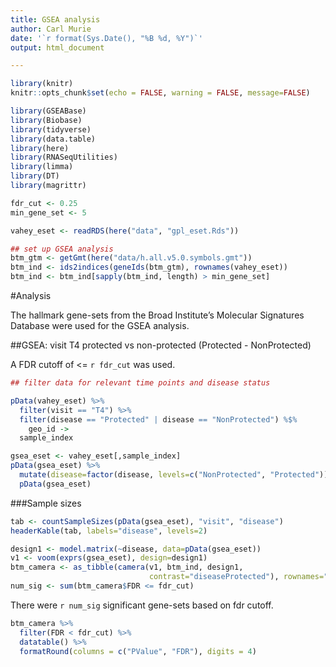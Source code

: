 ```yaml
---
title: GSEA analysis
author: Carl Murie
date: '`r format(Sys.Date(), "%B %d, %Y")`'
output: html_document

---
```


```r
library(knitr)
knitr::opts_chunk$set(echo = FALSE, warning = FALSE, message=FALSE)

library(GSEABase)
library(Biobase)
library(tidyverse)
library(data.table)
library(here)
library(RNASeqUtilities)
library(limma)
library(DT)
library(magrittr)
```

```r
fdr_cut <- 0.25
min_gene_set <- 5

vahey_eset <- readRDS(here("data", "gpl_eset.Rds"))
```

```r
## set up GSEA analysis
btm_gtm <- getGmt(here("data/h.all.v5.0.symbols.gmt"))
btm_ind <- ids2indices(geneIds(btm_gtm), rownames(vahey_eset))
btm_ind <- btm_ind[sapply(btm_ind, length) > min_gene_set]
```

#Analysis

The hallmark gene-sets from the Broad Institute's Molecular Signatures Database were used for the GSEA analysis.

##GSEA: visit T4 protected vs non-protected (Protected - NonProtected)

A FDR cutoff of <= `r fdr_cut` was used.  
  
```r

## filter data for relevant time points and disease status

pData(vahey_eset) %>% 
  filter(visit == "T4") %>%
  filter(disease == "Protected" | disease == "NonProtected") %$%
    geo_id ->
  sample_index

gsea_eset <- vahey_eset[,sample_index]
pData(gsea_eset) %>% 
  mutate(disease=factor(disease, levels=c("NonProtected", "Protected"))) ->
  pData(gsea_eset)
```

###Sample sizes  

```r
tab <- countSampleSizes(pData(gsea_eset), "visit", "disease")
headerKable(tab, labels="disease", levels=2)
```

```r

design1 <- model.matrix(~disease, data=pData(gsea_eset))
v1 <- voom(exprs(gsea_eset), design=design1)
btm_camera <- as_tibble(camera(v1, btm_ind, design1, 
                               contrast="diseaseProtected"), rownames="geneset")
num_sig <- sum(btm_camera$FDR <= fdr_cut)
```

There were `r num_sig` significant gene-sets based on fdr cutoff.  
  
```r
btm_camera %>% 
  filter(FDR < fdr_cut) %>% 
  datatable() %>% 
  formatRound(columns = c("PValue", "FDR"), digits = 4)
```
